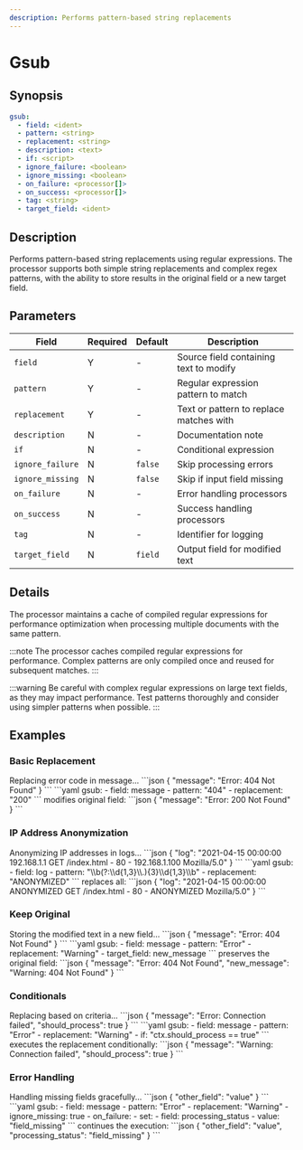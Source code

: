 ```yaml
---
description: Performs pattern-based string replacements
---
```


# Gsub

## Synopsis

```yaml {2-4}
gsub:
  - field: <ident>
  - pattern: <string>
  - replacement: <string>
  - description: <text>
  - if: <script>
  - ignore_failure: <boolean>
  - ignore_missing: <boolean>
  - on_failure: <processor[]>
  - on_success: <processor[]>
  - tag: <string>
  - target_field: <ident>
```

## Description

Performs pattern-based string replacements using regular expressions. The processor supports both simple string replacements and complex regex patterns, with the ability to store results in the original field or a new target field.

## Parameters

|Field|Required|Default|Description|
|---|---|---|---|
|`field`|Y|-|Source field containing text to modify|
|`pattern`|Y|-|Regular expression pattern to match|
|`replacement`|Y|-|Text or pattern to replace matches with|
|`description`|N|-|Documentation note|
|`if`|N|-|Conditional expression|
|`ignore_failure`|N|`false`|Skip processing errors|
|`ignore_missing`|N|`false`|Skip if input field missing|
|`on_failure`|N|-|Error handling processors|
|`on_success`|N|-|Success handling processors|
|`tag`|N|-|Identifier for logging|
|`target_field`|N|`field`|Output field for modified text|

## Details

The processor maintains a cache of compiled regular expressions for performance optimization when processing multiple documents with the same pattern.

:::note
The processor caches compiled regular expressions for performance. Complex patterns are only compiled once and reused for subsequent matches.
:::

:::warning
Be careful with complex regular expressions on large text fields, as they may impact performance. Test patterns thoroughly and consider using simpler patterns when possible.
:::

## Examples

### Basic Replacement

<ExampleGrid>
  <CommentCol>
    Replacing error code in message...
  </CommentCol>
  <CodeCol>
    ```json
    {
      "message": "Error: 404 Not Found"
    }
    ```
    ```yaml
    gsub:
      - field: message
      - pattern: "404"
      - replacement: "200"
    ```
  </CodeCol>
  <CommentCol>
    modifies original field:
  </CommentCol>
  <CodeCol>
    ```json
    {
      "message": "Error: 200 Not Found"
    }
    ```
  </CodeCol>
</ExampleGrid>

### IP Address Anonymization

<ExampleGrid>
  <CommentCol>
    Anonymizing IP addresses in logs...
  </CommentCol>
  <CodeCol>
    ```json
    {
      "log": "2021-04-15 00:00:00 192.168.1.1 GET /index.html - 80 - 192.168.1.100 Mozilla/5.0"
    }
    ```
    ```yaml
    gsub:
      - field: log
      - pattern: "\\b(?:\\d{1,3}\\.){3}\\d{1,3}\\b"
      - replacement: "ANONYMIZED"
    ```
  </CodeCol>
  <CommentCol>
    replaces all:
  </CommentCol>
  <CodeCol>
    ```json
    {
      "log": "2021-04-15 00:00:00 ANONYMIZED GET /index.html - 80 - ANONYMIZED Mozilla/5.0"
    }
    ```
  </CodeCol>
</ExampleGrid>

### Keep Original

<ExampleGrid>
  <CommentCol>
    Storing the modified text in a new field...
  </CommentCol>
  <CodeCol>
    ```json
    {
      "message": "Error: 404 Not Found"
    }
    ```
    ```yaml
    gsub:
      - field: message
      - pattern: "Error"
      - replacement: "Warning"
      - target_field: new_message
    ```
  </CodeCol>
  <CommentCol>
    preserves the original field:
  </CommentCol>
  <CodeCol>
    ```json
    {
      "message": "Error: 404 Not Found",
      "new_message": "Warning: 404 Not Found"
    }
    ```
  </CodeCol>
</ExampleGrid>

### Conditionals

<ExampleGrid>
  <CommentCol>
    Replacing based on criteria...
  </CommentCol>
  <CodeCol>
    ```json
    {
      "message": "Error: Connection failed",
      "should_process": true
    }
    ```
    ```yaml
    gsub:
      - field: message
      - pattern: "Error"
      - replacement: "Warning"
      - if: "ctx.should_process == true"
    ```
  </CodeCol>
  <CommentCol>
    executes the replacement conditionally:
  </CommentCol>
  <CodeCol>
    ```json
    {
      "message": "Warning: Connection failed",
      "should_process": true
    }
    ```
  </CodeCol>
</ExampleGrid>

### Error Handling

<ExampleGrid>
  <CommentCol>
    Handling missing fields gracefully...
  </CommentCol>
  <CodeCol>
    ```json
    {
      "other_field": "value"
    }
    ```
    ```yaml
    gsub:
      - field: message
      - pattern: "Error"
      - replacement: "Warning"
      - ignore_missing: true
      - on_failure:
          - set:
              - field: processing_status
              - value: "field_missing"
    ```
  </CodeCol>
  <CommentCol>
    continues the execution:
  </CommentCol>
  <CodeCol>
    ```json
    {
      "other_field": "value",
      "processing_status": "field_missing"
    }
    ```
  </CodeCol>
</ExampleGrid>
